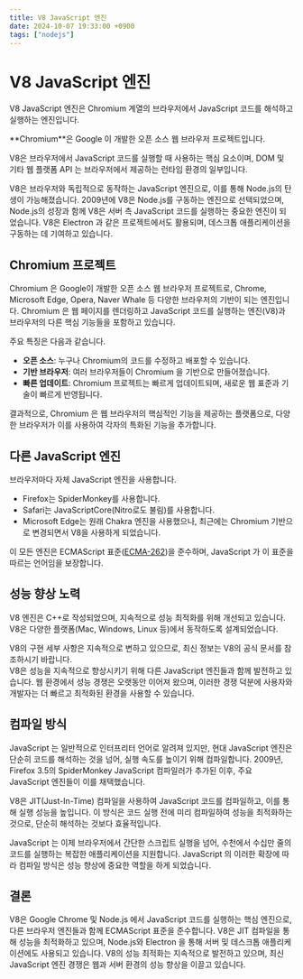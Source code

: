 ```yaml
---
title: V8 JavaScript 엔진
date: 2024-10-07 19:33:00 +0900
tags: ["nodejs"]
---
```



# V8 JavaScript 엔진

V8 JavaScript 엔진은 Chromium 계열의 브라우저에서 JavaScript 코드를 해석하고 실행하는 엔진입니다.

<Callout type="info" emoji="✅">
	**Chromium**은 Google 이 개발한 오픈 소스 웹 브라우저 프로젝트입니다.
</Callout>

V8은 브라우저에서 JavaScript 코드를 실행할 때 사용하는 핵심 요소이며, DOM 및 기타 웹 플랫폼 API 는 브라우저에서 제공하는 런타임 환경의 일부입니다.

V8은 브라우저와 독립적으로 동작하는 JavaScript 엔진으로, 이를 통해 Node.js의 탄생이 가능해졌습니다.
2009년에 V8은 Node.js를 구동하는 엔진으로 선택되었으며, Node.js의 성장과 함께 V8은 서버 측 JavaScript 코드를 실행하는 중요한 엔진이 되었습니다.
V8은 Electron 과 같은 프로젝트에서도 활용되며, 데스크톱 애플리케이션을 구동하는 데 기여하고 있습니다.

## Chromium 프로젝트

Chromium 은 Google이 개발한 오픈 소스 웹 브라우저 프로젝트로, Chrome, Microsoft Edge, Opera, Naver Whale 등 다양한 브라우저의 기반이 되는 엔진입니다.
Chromium 은 웹 페이지를 렌더링하고 JavaScript 코드를 실행하는 엔진(V8)과 브라우저의 다른 핵심 기능들을 포함하고 있습니다.

주요 특징은 다음과 같습니다.

- **오픈 소스**: 누구나 Chromium의 코드를 수정하고 배포할 수 있습니다.
- **기반 브라우저**: 여러 브라우저들이 Chromium 을 기반으로 만들어졌습니다.
- **빠른 업데이트**: Chromium 프로젝트는 빠르게 업데이트되며, 새로운 웹 표준과 기술이 빠르게 반영됩니다.

결과적으로, Chromium 은 웹 브라우저의 핵심적인 기능을 제공하는 플랫폼으로, 다양한 브라우저가 이를 사용하여 각자의 특화된 기능을 추가합니다.

## 다른 JavaScript 엔진

브라우저마다 자체 JavaScript 엔진을 사용합니다.

- Firefox는 SpiderMonkey를 사용합니다.
- Safari는 JavaScriptCore(Nitro로도 불림)를 사용합니다.
- Microsoft Edge는 원래 Chakra 엔진을 사용했으나, 최근에는 Chromium 기반으로 변경되면서 V8을 사용하게 되었습니다.

이 모든 엔진은 ECMAScript 표준([ECMA-262](https://ecma-international.org/publications-and-standards/standards/ecma-262/))을 준수하며, JavaScript 가 이 표준을 따르는 언어임을 보장합니다.

## 성능 향상 노력

V8 엔진은 C++로 작성되었으며, 지속적으로 성능 최적화를 위해 개선되고 있습니다.
V8은 다양한 플랫폼(Mac, Windows, Linux 등)에서 동작하도록 설계되었습니다.

V8의 구현 세부 사항은 지속적으로 변하고 있으므로, 최신 정보는 V8의 공식 문서를 참조하시기 바랍니다.<br />
V8은 성능을 지속적으로 향상시키기 위해 다른 JavaScript 엔진들과 함께 발전하고 있습니다.
웹 환경에서 성능 경쟁은 오랫동안 이어져 왔으며, 이러한 경쟁 덕분에 사용자와 개발자는 더 빠르고 최적화된 환경을 사용할 수 있습니다.

## 컴파일 방식

JavaScript 는 일반적으로 인터프리터 언어로 알려져 있지만, 현대 JavaScript 엔진은 단순히 코드를 해석하는 것을 넘어, 실행 속도를 높이기 위해 컴파일합니다.
2009년, Firefox 3.5의 SpiderMonkey JavaScript 컴파일러가 추가된 이후, 주요 JavaScript 엔진들이 이를 채택했습니다.

V8은 JIT(Just-In-Time) 컴파일을 사용하여 JavaScript 코드를 컴파일하고, 이를 통해 실행 성능을 높입니다.
이 방식은 코드 실행 전에 미리 컴파일하여 성능을 최적화하는 것으로, 단순히 해석하는 것보다 효율적입니다.

JavaScript 는 이제 브라우저에서 간단한 스크립트 실행을 넘어, 수천에서 수십만 줄의 코드를 실행하는 복잡한 애플리케이션을 지원합니다.
JavaScript 의 이러한 확장에 따라 컴파일 방식은 성능 향상에 중요한 역할을 하게 되었습니다.

## 결론

V8은 Google Chrome 및 Node.js 에서 JavaScript 코드를 실행하는 핵심 엔진으로, 다른 브라우저 엔진들과 함께 ECMAScript 표준을 준수합니다.
V8은 JIT 컴파일을 통해 성능을 최적화하고 있으며, Node.js와 Electron 을 통해 서버 및 데스크톱 애플리케이션에도 사용되고 있습니다.
V8의 성능 최적화는 지속적으로 발전하고 있으며, 최신 JavaScript 엔진 경쟁은 웹과 서버 환경의 성능 향상을 이끌고 있습니다.